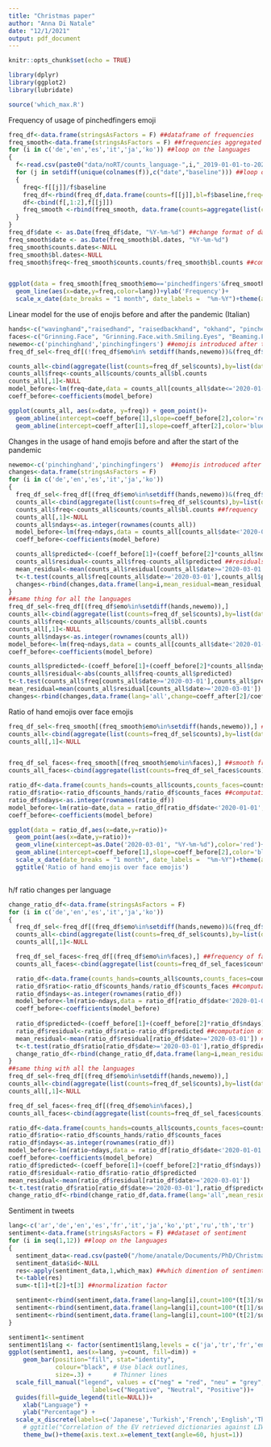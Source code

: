 ```yaml
---
title: "Christmas paper"
author: "Anna Di Natale"
date: "12/1/2021"
output: pdf_document
---
```


```r
knitr::opts_chunk$set(echo = TRUE)
```

```r
library(dplyr)
library(ggplot2)
library(lubridate)
```

```r
source('which_max.R')
```

Frequency of usage of pinchedfingers emoji
```r
freq_df<-data.frame(stringsAsFactors = F) ##dataframe of frequencies
freq_smooth<-data.frame(stringsAsFactors = F) ##frequencies aggregated on a weekly basis
for (i in c('de','en','es','it','ja','ko')) ##loop on the languages
{
  f<-read.csv(paste0("data/noRT/counts_language-",i,"_2019-01-01-to-2021-11-28.csv")) ##dataframe of the rough counts
  for (j in setdiff(unique(colnames(f)),c("date","baseline"))) ##loop on the emojis
  {
    freq<-f[[j]]/f$baseline
    freq_df<-rbind(freq_df,data.frame(counts=f[[j]],bl=f$baseline,freq=freq,lang=i,emo=j,date=f$date,stringsAsFactors = F)) ##save the frequencies
    df<-cbind(f[,1:2],f[[j]])
    freq_smooth <-rbind(freq_smooth, data.frame(counts=aggregate(list(counts=df$`f[[j]]`),by=list(dates=cut(as.POSIXct(df$date),"week")),sum),bl=aggregate(list(counts=df$baseline),by=list(dates=cut(as.POSIXct(df$date),"week")),sum),emo=j,lang=i,stringsAsFactors = F)) ##aggregate the counts by week
  }
}
freq_df$date <- as.Date(freq_df$date, "%Y-%m-%d") ##change format of date
freq_smooth$date <- as.Date(freq_smooth$bl.dates, "%Y-%m-%d")
freq_smooth$counts.dates<-NULL
freq_smooth$bl.dates<-NULL
freq_smooth$freq<-freq_smooth$counts.counts/freq_smooth$bl.counts ##computing frequency


ggplot(data = freq_smooth[freq_smooth$emo=='pinchedfingers'&freq_smooth$lang%in%c('it','ko','en')&freq_smooth$date>'2020-03-10',],aes(x=date,y=freq))+
  geom_line(aes(x=date,y=freq,color=lang))+ylab('Frequency')+
  scale_x_date(date_breaks = "1 month", date_labels =  "%m-%Y")+theme(axis.text.x=element_text(angle=60, hjust=1))

```

Linear model for the use of enojis before and after the pandemic (Italian)
```r
hands<-c("wavinghand","raisedhand", "raisedbackhand", "okhand", "pinchedfingers","pinchinghand","victoryhand", "crossedfingers", "loveyougesture", "signofthehorns", "backhandindexpointingup", "middlefinger", "backhandindexpointingdown", "indexpointingup", "thumbsup","thumbsdown", "raisedfist", "oncomingfist", "clappinghands", "raisinghands", "foldedhands")
faces<-c("Grinning.Face", "Grinning.Face.with.Smiling.Eyes", "Beaming.Face.with.Smiling.Eyes",  "Slightly.Smiling.Face", "Smiling.Face.with.Heart.Eyes", "Star.Struck", "GrinningFacewithBigEyes", "SmilingFacewithSmilingEyes", "SmilingFacewithHearts", "SmilingFace", "RelievedFace", "PensiveFace", "WorriedFace", "SlightlyFrowningFace", "FrowningFace", "CryingFace", "LoudlyCryingFace", "EnragedFace", "AngryFace", "FacewithSymbolsonMouth", "AngryFacewithHorns", "FacewithMedicalMask", "FacewithThermometer", "FacewithHead.Bandage", "SneezingFace")
newemo<-c('pinchinghand','pinchingfingers') ##emojis introduced after the start of the pandemic
freq_df_sel<-freq_df[(!freq_df$emo%in% setdiff(hands,newemo))&(freq_df$lang=='it'),] ##selecting only frequencies of hand emojis apart from emojis introduced after the pandemic

counts_all<-cbind(aggregate(list(counts=freq_df_sel$counts),by=list(date=freq_df_sel$date),sum),aggregate(list(bl.counts=freq_df_sel$bl),by=list(date=freq_df_sel$date),sum))
counts_all$freq<-counts_all$counts/counts_all$bl.counts
counts_all[,1]<-NULL
model_before<-lm(freq~date,data = counts_all[counts_all$date<='2020-01-01',]) ##modelling the usage of hand emojis in 2019
coeff_before<-coefficients(model_before)

ggplot(counts_all, aes(x=date, y=freq)) + geom_point()+
  geom_abline(intercept=coeff_before[1],slope=coeff_before[2],color='red')+
  geom_abline(intercept=coeff_after[1],slope=coeff_after[2],color='blue')


```

Changes in the usage of hand emojis before and after the start of the pandemic
```r
newemo<-c('pinchinghand','pinchingfingers')  ##emojis introduced after the start of the pandemic
changes<-data.frame(stringsAsFactors = F)
for (i in c('de','en','es','it','ja','ko'))
{
  freq_df_sel<-freq_df[(freq_df$emo%in%setdiff(hands,newemo))&(freq_df$lang==i),] ##frequency of usage of hand emojis
  counts_all<-cbind(aggregate(list(counts=freq_df_sel$counts),by=list(date=freq_df_sel$date),sum),aggregate(list(bl.counts=freq_df_sel$bl),by=list(date=freq_df_sel$date),sum))
  counts_all$freq<-counts_all$counts/counts_all$bl.counts ##frequency
  counts_all[,1]<-NULL
  counts_all$ndays<-as.integer(rownames(counts_all))
  model_before<-lm(freq~ndays,data = counts_all[counts_all$date<'2020-01-01',]) ##usage of hand emojis before the start of the pandemic
  coeff_before<-coefficients(model_before)

  counts_all$predicted<-(coeff_before[1]+(coeff_before[2]*counts_all$ndays)) ##predicted counts
  counts_all$residual<-counts_all$freq-counts_all$predicted ##residuals
  mean_residual<-mean(counts_all$residual[counts_all$date>='2020-03-01']) ##mean residual on the period after the start of the pandemic
  t<-t.test(counts_all$freq[counts_all$date>='2020-03-01'],counts_all$predicted[counts_all$date>='2020-03-01'])
  changes<-rbind(changes,data.frame(lang=i,mean_residual=mean_residual,perc=mean_residual/mean(counts_all$freq[counts_all$date>'2020-03-01']),pval=t$p.value,stringsAsFactors = F))
}
##same thing for all the languages
freq_df_sel<-freq_df[(freq_df$emo%in%setdiff(hands,newemo)),]
counts_all<-cbind(aggregate(list(counts=freq_df_sel$counts),by=list(date=freq_df_sel$date),sum),aggregate(list(bl.counts=freq_df_sel$bl),by=list(date=freq_df_sel$date),sum))
counts_all$freq<-counts_all$counts/counts_all$bl.counts
counts_all[,1]<-NULL
counts_all$ndays<-as.integer(rownames(counts_all))
model_before<-lm(freq~ndays,data = counts_all[counts_all$date<'2020-01-01',])
coeff_before<-coefficients(model_before)

counts_all$predicted<-(coeff_before[1]+(coeff_before[2]*counts_all$ndays))
counts_all$residual<-abs(counts_all$freq-counts_all$predicted)
t<-t.test(counts_all$freq[counts_all$date>='2020-03-01'],counts_all$predicted[counts_all$date>='2020-03-01'])
mean_residual=mean(counts_all$residual[counts_all$date>='2020-03-01'])
changes<-rbind(changes,data.frame(lang='all',change=coeff_after[2]/coeff_before[2],mean_residual=mean_residual,perc=mean_residual/mean(counts_all$freq[counts_all$date>='2020-03-01']),pval=t$p.value,stringsAsFactors = F))

```

Ratio of hand emojis over face emojis
```r
freq_df_sel<-freq_smooth[(freq_smooth$emo%in%setdiff(hands,newemo)),] ##smooth frequency of hand emojis minus new hand emojis
counts_all<-cbind(aggregate(list(counts=freq_df_sel$counts),by=list(date=freq_df_sel$date),sum),aggregate(list(bl.counts=freq_df_sel$bl),by=list(date=freq_df_sel$date),sum))
counts_all[,1]<-NULL


freq_df_sel_faces<-freq_smooth[(freq_smooth$emo%in%faces),] ##smooth frequency of face emojis (no newly introduced emojis in this category)
counts_all_faces<-cbind(aggregate(list(counts=freq_df_sel_faces$counts),by=list(date=freq_df_sel_faces$date),sum),aggregate(list(bl.counts=freq_df_sel_faces$bl),by=list(date=freq_df_sel_faces$date),sum))

ratio_df<-data.frame(counts_hands=counts_all$counts,counts_faces=counts_all_faces$counts,bl=counts_all$bl.counts,date=counts_all$date,lang='all') #ratio of h/f emojis
ratio_df$ratio<-ratio_df$counts_hands/ratio_df$counts_faces ##computation of the ratio
ratio_df$ndays<-as.integer(rownames(ratio_df))
model_before<-lm(ratio~date,data = ratio_df[ratio_df$date<'2020-01-01',]) ##model of the ratio in 2019
coeff_before<-coefficients(model_before)

ggplot(data = ratio_df,aes(x=date,y=ratio))+
  geom_point(aes(x=date,y=ratio))+
  geom_vline(xintercept=as.Date('2020-03-01', "%Y-%m-%d"),color='red')+
  geom_abline(intercept=coeff_before[1],slope=coeff_before[2],color='blue')+ylab('hands/faces')+
  scale_x_date(date_breaks = "1 month", date_labels =  "%m-%Y")+theme(axis.text.x=element_text(angle=60, hjust=1))+
  ggtitle('Ratio of hand emojis over face emojis')



```

h/f ratio changes per language 
```r
change_ratio_df<-data.frame(stringsAsFactors = F)
for (i in c('de','en','es','it','ja','ko'))
{
  freq_df_sel<-freq_df[(freq_df$emo%in%setdiff(hands,newemo))&(freq_df$lang==i),] ##frequency of hand emojis
  counts_all<-cbind(aggregate(list(counts=freq_df_sel$counts),by=list(date=freq_df_sel$date),sum),aggregate(list(bl.counts=freq_df_sel$bl),by=list(date=freq_df_sel$date),sum))
  counts_all[,1]<-NULL

  freq_df_sel_faces<-freq_df[(freq_df$emo%in%faces),] ##frequency of face emojis
  counts_all_faces<-cbind(aggregate(list(counts=freq_df_sel_faces$counts),by=list(date=freq_df_sel_faces$date),sum),aggregate(list(bl.counts=freq_df_sel_faces$bl),by=list(date=freq_df_sel_faces$date),sum))

  ratio_df<-data.frame(counts_hands=counts_all$counts,counts_faces=counts_all_faces$counts,bl=counts_all$bl.counts,date=counts_all$date,lang=i) ##df of ratio per language
  ratio_df$ratio<-ratio_df$counts_hands/ratio_df$counts_faces ##computation of the ratio
  ratio_df$ndays<-as.integer(rownames(ratio_df))
  model_before<-lm(ratio~ndays,data = ratio_df[ratio_df$date<'2020-01-01',]) ##model of the ratio in 2019
  coeff_before<-coefficients(model_before)
  
  ratio_df$predicted<-(coeff_before[1]+(coeff_before[2]*ratio_df$ndays)) ##predicted ratio after the start of the pandemic
  ratio_df$residual<-ratio_df$ratio-ratio_df$predicted ##computation of the residual
  mean_residual<-mean(ratio_df$residual[ratio_df$date>='2020-03-01']) ##mean residual after the start of the pandemic
  t<-t.test(ratio_df$ratio[ratio_df$date>='2020-03-01'],ratio_df$predicted[ratio_df$date>='2020-03-01'])
  change_ratio_df<-rbind(change_ratio_df,data.frame(lang=i,mean_residual=mean_residual,perc=mean_residual/mean(ratio_df$ratio[ratio_df$date>='2020-03-01']),pvalue=t$p.value,stringsAsFactors = F))
}
##same thing with all the languages
freq_df_sel<-freq_df[(freq_df$emo%in%setdiff(hands,newemo)),]
counts_all<-cbind(aggregate(list(counts=freq_df_sel$counts),by=list(date=freq_df_sel$date),sum),aggregate(list(bl.counts=freq_df_sel$bl),by=list(date=freq_df_sel$date),sum))
counts_all[,1]<-NULL

freq_df_sel_faces<-freq_df[(freq_df$emo%in%faces),]
counts_all_faces<-cbind(aggregate(list(counts=freq_df_sel_faces$counts),by=list(date=freq_df_sel_faces$date),sum),aggregate(list(bl.counts=freq_df_sel_faces$bl),by=list(date=freq_df_sel_faces$date),sum))

ratio_df<-data.frame(counts_hands=counts_all$counts,counts_faces=counts_all_faces$counts,bl=counts_all$bl.counts,date=counts_all$date,lang='all')
ratio_df$ratio<-ratio_df$counts_hands/ratio_df$counts_faces
ratio_df$ndays<-as.integer(rownames(ratio_df))
model_before<-lm(ratio~ndays,data = ratio_df[ratio_df$date<'2020-01-01',])
coeff_before<-coefficients(model_before)
ratio_df$predicted<-(coeff_before[1]+(coeff_before[2]*ratio_df$ndays))
ratio_df$residual<-ratio_df$ratio-ratio_df$predicted
mean_residual<-mean(ratio_df$residual[ratio_df$date>='2020-03-01'])
t<-t.test(ratio_df$ratio[ratio_df$date>='2020-03-01'],ratio_df$predicted[ratio_df$date>='2020-03-01'])
change_ratio_df<-rbind(change_ratio_df,data.frame(lang='all',mean_residual=mean_residual,perc=mean_residual/mean(ratio_df$ratio[ratio_df$date>='2020-03-01']),pvalue=t$p.value,stringsAsFactors = F))
```

Sentiment in tweets
```r
lang<-c('ar','de','en','es','fr','it','ja','ko','pt','ru','th','tr')
sentiment<-data.frame(stringsAsFactors = F) ##dataset of sentiment
for (i in seq(1,12)) ##loop on the languages
{
  sentiment_data<-read.csv(paste0("/home/anatale/Documents/PhD/Christmas paper/2021/data/sentiment/unzipped/sentiment_language-",lang[i],"_emoji-🤌_2019-01-01-to-2021-11-28.csv"))
  sentiment_data$id<-NULL
  res<-apply(sentiment_data,1,which_max) ##which dimention of sentiment is the highest predicted
  t<-table(res)
  sum<-t[1]+t[2]+t[3] ##normalization factor

  sentiment<-rbind(sentiment,data.frame(lang=lang[i],count=100*(t[3]/sum),dim="pos",stringsAsFactors=F))
  sentiment<-rbind(sentiment,data.frame(lang=lang[i],count=100*(t[1]/sum),dim="neg",stringsAsFactors=F))
  sentiment<-rbind(sentiment,data.frame(lang=lang[i],count=100*(t[2]/sum),dim="neu",stringsAsFactors=F))
}

```


```r
sentiment1<-sentiment
sentiment1$lang <- factor(sentiment1$lang,levels = c('ja','tr','fr','en','th','pt','de','ru','it','ar','ko','es'))
ggplot(sentiment1, aes(x=lang, y=count, fill=dim)) +
    geom_bar(position="fill", stat="identity",
             colour="black", # Use black outlines,
             size=.3) +      # Thinner lines
  scale_fill_manual("legend", values = c("neg" = "red", "neu" = "grey", "pos" = "blue"), breaks=c("neg", "neu", "pos"),
                       labels=c("Negative", "Neutral", "Positive"))+
  guides(fill=guide_legend(title=NULL))+
    xlab("Language") +
    ylab("Percentage") +
  scale_x_discrete(labels=c('Japanese','Turkish','French','English','Thailandese','Portuguese','German','Russian','Italian','Arabic','Korean','Spanish'))+
    # ggtitle("Correlation of the EV retrieved dictionaries against LIWC2015") +
    theme_bw()+theme(axis.text.x=element_text(angle=60, hjust=1))

```

